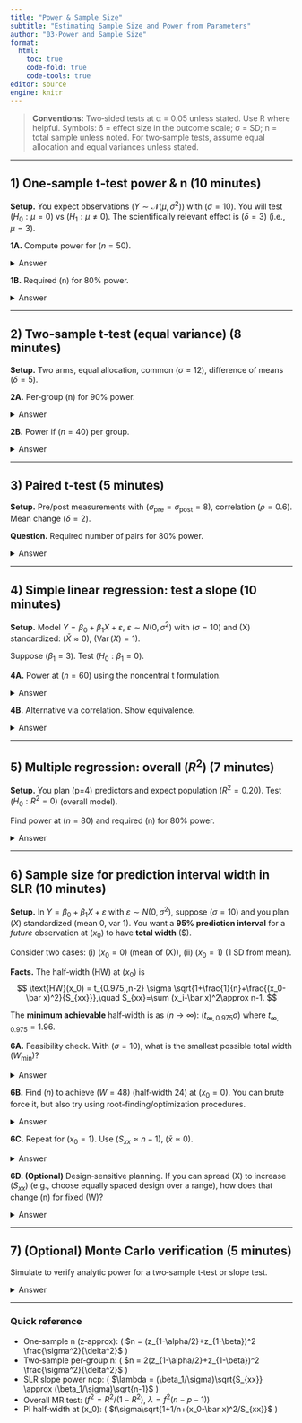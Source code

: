```yaml
---
title: "Power & Sample Size"
subtitle: "Estimating Sample Size and Power from Parameters"
author: "03-Power and Sample Size"
format:
  html:
    toc: true
    code-fold: true
    code-tools: true
editor: source
engine: knitr
---
```



> **Conventions:** Two‑sided tests at α = 0.05 unless stated. Use R where helpful. Symbols: δ = effect size in the outcome scale; σ = SD; n = total sample unless noted. For two‑sample tests, assume equal allocation and equal variances unless stated.

------------------------------------------------------------------------

## 1) One‑sample t‑test power & n (10 minutes)

**Setup.** You expect observations ($Y\sim \mathcal{N}(\mu,\sigma^2)$) with ($\sigma=10$). You will test ($H_0: \mu=0$) vs ($H_1: \mu\neq 0$). The scientifically relevant effect is ($\delta = 3$) (i.e., $\mu=3$).

**1A.** Compute power for ($n=50$).

<details>

<summary>Answer</summary>

Analytic normal approx: ($Z = \bar Y/(\sigma/\sqrt n)$), noncentrality ($\lambda = \delta\sqrt n/\sigma$).

\[ \lambda = 3\cdot\sqrt{50}/10 = 3\cdot7.071/10 \approx 2.121. \]

Two‑sided power (z‑approx): \[ 1 - \Phi(z_{0.975}-\lambda) + \Phi(-z_{0.975}-\lambda) \approx 1-\Phi(1.96-2.121)+\Phi(-1.96-2.121) \approx 1-\Phi(-0.161)+\Phi(-4.081). \] This is (\approx 1-(0.436)+\text{tiny} \approx 0.564). Using exact **t** power:

```r
power.t.test(n = 50, delta = 3, sd = 10, sig.level = 0.05,
             type = "one.sample", alternative = "two.sided")$power
```

</details>

**1B.** Required (n) for 80% power.

<details>

<summary>Answer</summary>

Closed‑form (z‑approx): ($n \approx (z_{0.975}+z_{0.8})^2, \frac{\sigma^2}}{\delta^2}$ ).

\[ n \approx (1.96+0.84)^2\frac{10^2}{3^2} = (2.80)^2 \cdot 100/9 \approx 7.84 \cdot 11.11 \approx 87.1. \]

Exact via R:

```r
power.t.test(power = 0.8, delta = 3, sd = 10, sig.level = 0.05,
             type = "one.sample", alternative = "two.sided")$n
```

</details>

------------------------------------------------------------------------

## 2) Two‑sample t‑test (equal variance) (8 minutes)

**Setup.** Two arms, equal allocation, common ($\sigma=12$), difference of means ($\delta = 5$).

**2A.** Per‑group (n) for 90% power.

<details>

<summary>Answer</summary>

Z‑approx per‑group (n): ($n \approx 2 (z_{0.975}+z_{0.90})^2 \frac{\sigma^2}{\delta^2}$ ).

$$
n \approx 2(1.96+1.282)^2(12^2)/5^2 = 2(3.242)^2\cdot144/25 \approx 2\cdot10.52\cdot5.76 \approx 121.1 
$$ 

So about **122 per group**. Exact:

```r
power.t.test(power = 0.9, delta = 5, sd = 12, sig.level = 0.05,
             type = "two.sample", alternative = "two.sided")$n
```

</details>

**2B.** Power if ($n=40$) per group.

<details>

<summary>Answer</summary>

```r
power.t.test(n = 40, delta = 5, sd = 12, sig.level = 0.05,
             type = "two.sample", alternative = "two.sided")$power
```

</details>

------------------------------------------------------------------------

## 3) Paired t‑test (5 minutes)

**Setup.** Pre/post measurements with ($\sigma_{\text{pre}}=\sigma_{\text{post}}=8$), correlation ($\rho=0.6$). Mean change ($\delta=2$).

**Question.** Required number of pairs for 80% power.

<details>

<summary>Answer</summary>

SD of differences: ($\sigma_D=\sqrt{\sigma^2+\sigma^2-2\rho\sigma^2}=\sqrt{2\sigma^2(1-\rho)} = 8\sqrt{2(1-0.6)}=8\sqrt{0.8}\approx 7.155$.) Use one‑sample t-est on differences with (sd=$\sigma_D$), effect ($\delta$):

```r
power.t.test(power = 0.8, delta = 2, sd = 7.155, sig.level = 0.05,
             type = "one.sample", alternative = "two.sided")$n
```

</details>

------------------------------------------------------------------------

## 4) Simple linear regression: test a slope (10 minutes)

**Setup.** Model $Y=\beta_0+\beta_1 X+\varepsilon$, $\varepsilon \sim N(0,\sigma^2)$ with ($\sigma=10$) and (X) standardized: ($\bar{X} \approx 0$), ($\operatorname{Var}(X)=1$). 

Suppose ($\beta_1=3$). Test ($H_0:\beta_1=0$).

**4A.** Power at ($n=60$) using the noncentral t formulation.

<details>

<summary>Answer</summary>

For centered/standardized (X), ($S_{xx} = \sum (x_i-\bar x)^2 \approx n-1$). The test statistic for ($\beta_1$) has noncentrality paramter
$$
\lambda = \frac{\beta_1}{\sigma}\sqrt{S_{xx}} \approx \frac{3}{10}\sqrt{59} = 0.3 \cdot 7.681 \approx 2.304
$$
Power (two‑sided) is ($1-\beta$) with df=($n-2=58$):

```r
n <- 60; 
sigma <- 10; 
beta1 <- 3
lambda <- beta1/sigma * sqrt(n-1)
alpha <- 0.05; 
df <- n - 2
c <- qt(1 - alpha/2, df)
# power = P(|T_nc| > c)
1 - (pt(c, df, ncp=lambda) - pt(-c, df, ncp=lambda))
```

</details>

**4B.** Alternative via correlation. Show equivalence.

<details>

<summary>Answer</summary>

For SLR, ($r=\operatorname{Cor}(X,Y)= \frac{\beta_1 \sigma_X}{\sigma_Y}$). With ($\sigma_X=1$), ($\sigma_Y = \sqrt{\beta_1^2+\sigma^2} = \sqrt{9+100} = \sqrt{109} \approx 10.44$), so ($r\approx 3/10.44\approx 0.287$). 

Test of ($r=0$) uses the same df and noncentrality ($\sqrt{n-2}, \frac{r}{\sqrt{1-r^2}}$), which equals ($\lambda$) above.

```r
r <- 3/sqrt(9+100)
lambda2 <- sqrt(n-2) * r / sqrt(1 - r^2)
all.equal(lambda, lambda2)
```

</details>

------------------------------------------------------------------------

## 5) Multiple regression: overall ($R^2$) (7 minutes)

**Setup.** You plan (p=4) predictors and expect population ($R^2=0.20$). Test ($H_0: R^2=0$) (overall model). 

Find power at ($n=80$) and required (n) for 80% power.

<details>

<summary>Answer</summary>

Use Cohen's ($f^2=\frac{R^2}{1-R^2}=0.25$). The overall F test has df1=(p), df2=(n-p-1), and noncentrality ($\lambda=f^2(n-p-1)$).

Power at (n=80):

```r
p <- 4; R2 <- 0.20; f2 <- R2/(1-R2)
n <- 80; df1 <- p; df2 <- n - p - 1
lambda <- f2 * df2
alpha <- 0.05; Fc <- qf(1 - alpha, df1, df2)
# P(F_nc > Fc)
power <- 1 - pf(Fc, df1, df2, ncp=lambda)
power
```

Solve for (n) (80% power):

```r
f_target <- function(n){
  df2 <- n - p - 1
  if (df2 <= 0) return(-1)  # invalid
  Fc <- qf(0.95, df1=p, df2=df2)
  1 - pf(Fc, df1=p, df2=df2, ncp=f2*df2) - 0.80
}
uniroot(f_target, c(p+5, 1000))$root
```

</details>

------------------------------------------------------------------------

## 6) Sample size for **prediction interval width** in SLR (10 minutes)

**Setup.** In $Y=\beta_0+\beta_1 X+\varepsilon$ with $\varepsilon\sim N(0,\sigma^2)$, suppose ($\sigma=10$) and you plan ($X$) standardized (mean 0, var 1). You want a **95% prediction interval** for a *future* observation at ($x_0$) to have **total width** ($). 

Consider two cases: (i) ($x_0=0$) (mean of (X)), (ii) ($x_0=1$) (1 SD from mean).

**Facts.** The half‑width (HW) at ($x_0$) is 
$$
\text{HW}(x_0) = t_{0.975,,n-2} \sigma \sqrt{1+\frac{1}{n}+\frac{(x_0-\bar x)^2}{S_{xx}}},\quad S_{xx}=\sum (x_i-\bar x)^2\approx n-1. 
$$

The **minimum achievable** half‑width is as ($n\to\infty$): ($t_{\infty,0.975} \sigma)$ where $t_{\infty,0.975}=1.96$.

**6A.** Feasibility check. With ($\sigma=10$), what is the smallest possible total width ($W_\text{min}$)?

<details>

<summary>Answer</summary>

($W_\text{min}=2\times 1.96\times 10 \approx 39.2$) Any target width ($W<39.2$) is **impossible** regardless of ($n$).

</details>

**6B.** Find ($n$) to achieve ($W=48$) (half‑width 24) at ($x_0=0$).  You can brute force it, but also try using root-finding/optimization procedures.

<details>

<summary>Answer</summary>

Solve ( $t_{0.975,n-2} 10 \sqrt{1+1/n} = 24$). Use numeric root‑finding:

```r
sigma <- 10; HW <- 24
f <- function(n){
  df <- n - 2
  if (df <= 0) return(1e6)
  t <- qt(0.975, df)
  t * sigma * sqrt(1 + 1/n) - HW
}
ceiling(uniroot(f, c(5, 1e5))$root)
```

</details>

**6C.** Repeat for ($x_0=1$). Use ($S_{xx}\approx n-1$), ($\bar x\approx 0$).

<details>

<summary>Answer</summary>

Half‑width equation: ( $t \sigma\sqrt{1+1/n+1/(n-1)} = 24$ ).

```r
sigma <- 10; HW <- 24
f <- function(n){
  df <- n - 2
  if (df <= 2) return(1e6)
  t <- qt(0.975, df)
  Sxx <- n - 1
  t * sigma * sqrt(1 + 1/n + 1/Sxx) - HW
}
ceiling(uniroot(f, c(6, 1e6))$root)
```

Note the larger (n) due to being 1 SD away from the design mean.

</details>

**6D. (Optional)** Design‑sensitive planning. If you can spread (X) to increase ($S_{xx}$) (e.g., choose equally spaced design over a range), how does that change (n) for fixed (W)?

<details>

<summary>Answer</summary>

Increasing ($S_{xx}$) shrinks the term $\frac{(x_0- \bar{x})^2}{S_{xx}}$, reducing the half‑width for off‑mean predictions. For a fixed ($n$), wider X range lowers HW at ($x_0\neq\bar x$). Conversely, for fixed HW, larger ($S_{xx}$) allows smaller (n).

</details>

------------------------------------------------------------------------

## 7) (Optional) Monte Carlo verification (5 minutes)

Simulate to verify analytic power for a two‑sample t‑test or slope test.

<details>

<summary>Answer</summary>

```r
set.seed(1)
B <- 5000
n <- 40; sd <- 12; delta <- 5; alpha <- 0.05
p <- replicate(B, {
  x1 <- rnorm(n, 0, sd); x2 <- rnorm(n, delta, sd)
  t.test(x2, x1, var.equal = TRUE)$p.value
})
mean(p < alpha)  # ~ power
```

</details>

------------------------------------------------------------------------

### Quick reference

-   One‑sample n (z‑approx): ( $n = (z_{1-\alpha/2}+z_{1-\beta})^2 \frac{\sigma^2}{\delta^2}$ )
-   Two‑sample per‑group n: ( $n = 2(z_{1-\alpha/2}+z_{1-\beta})^2 \frac{\sigma^2}{\delta^2}$ )
-   SLR slope power ncp: ( $\lambda = (\beta_1/\sigma)\sqrt{S_{xx}} \approx (\beta_1/\sigma)\sqrt{n-1}$ )
-   Overall MR test: ($f^2=R^2/(1-R^2)$, $\lambda=f^2(n-p-1)$)
-   PI half‑width at (x_0): ( $t\sigma\sqrt{1+1/n+(x_0-\bar x)^2/S_{xx}}$ )
